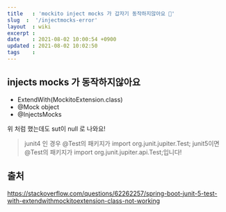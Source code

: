 ```yaml
---
title   : 'mockito inject mocks 가 갑자기 동작하지않아요 🤔'
slug  :  '/injectmocks-error'
layout  : wiki 
excerpt : 
date    : 2021-08-02 10:00:54 +0900
updated : 2021-08-02 10:02:50
tags    : 
---
```


## injects mocks 가 동작하지않아요 
- ExtendWith(MockitoExtension.class) 
- @Mock object 
- @InjectsMocks 
  
위 처럼 했는데도 sut이 null 로 나와요! 

> junit4 인 경우 @Test의 패키지가 import org.junit.jupiter.Test; 
> junit5이면 @Test의 패키지가 import org.junit.jupiter.api.Test;입니다! 


## 출처 
https://stackoverflow.com/questions/62262257/spring-boot-junit-5-test-with-extendwithmockitoextension-class-not-working
